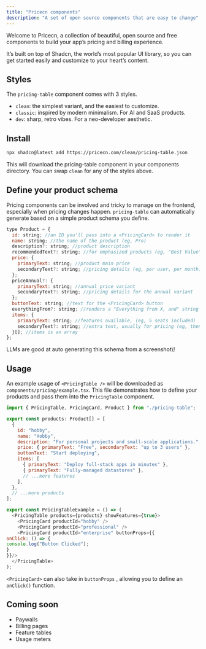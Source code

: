 ```yaml
---
title: "Pricecn components"
description: "A set of open source components that are easy to change"
---
```


Welcome to Pricecn, a collection of beautiful, open source and free components to build your app’s pricing and billing experience. 

It’s built on top of Shadcn, the world’s most popular UI library, so you can get started easily and customize to your heart’s content.

## Styles

The `pricing-table` component comes with 3 styles.

- `clean`: the simplest variant, and the easiest to customize.
- `classic`: inspired by modern minimalism. For AI and SaaS products.
- `dev`: sharp, retro vibes. For a neo-developer aesthetic.

## Install

```bash
npx shadcn@latest add https://pricecn.com/clean/pricing-table.json
```

This will download the pricing-table component in your components directory. You can swap `clean` for any of the styles above.

## Define your product schema

Pricing components can be involved and tricky to manage on the frontend, especially when pricing changes happen. `pricing-table` can automatically generate based on a simple product schema you define.

```javascript
type Product = {
  id: string; //an ID you'll pass into a <PricingCard> to render it
  name: string; //the name of the product (eg, Pro)
  description?: string; //product description
  recommendedText?: string; //for emphasized products (eg, "Best Value")
  price: {
    primaryText: string; //product main price
    secondaryText?: string; //pricing details (eg, per user, per month)
  };
  priceAnnual?: {
    primaryText: string; //annual price variant
    secondaryText?: string; //pricing details for the annual variant
  };
  buttonText: string; //text for the <PricingCard> button
  everythingFrom?: string; //renders a "Everything from X, and" string
  items: {
    primaryText: string; //features available, (eg, 5 seats included)
    secondaryText?: string; //extra text, usually for pricing (eg, then $10USD per seat)
  }[]; //items is an array
};
```

<Note>
  LLMs are good at auto generating this schema from a screenshot\!
</Note>

## Usage

An example usage of `<PricingTable />` will be downloaded as `components/pricing/example.tsx`. This file demonstrates how to define your products and pass them into the `PricingTable` component.

```javascript
import { PricingTable, PricingCard, Product } from "./pricing-table";

export const products: Product[] = [
  {
    id: "hobby",
    name: "Hobby",
    description: "For personal projects and small-scale applications.",
    price: { primaryText: "Free", secondaryText: "up to 3 users" },
    buttonText: "Start deploying",
    items: [
      { primaryText: "Deploy full-stack apps in minutes" },
      { primaryText: "Fully-managed datastores" },
      // ...more features
    ],
  },
  // ...more products
];

export const PricingTableExample = () => (
  <PricingTable products={products} showFeatures={true}>
    <PricingCard productId="hobby" />
    <PricingCard productId="professional" />
    <PricingCard productId="enterprise" buttonProps={{
onClick: () => {
console.log("Button Clicked");
}
}}/>
  </PricingTable>
);
```

`<PricingCard>` can also take in `buttonProps` , allowing you to define an `onClick()` function.

## Coming soon

- Paywalls
- Billing pages
- Feature tables
- Usage meters
